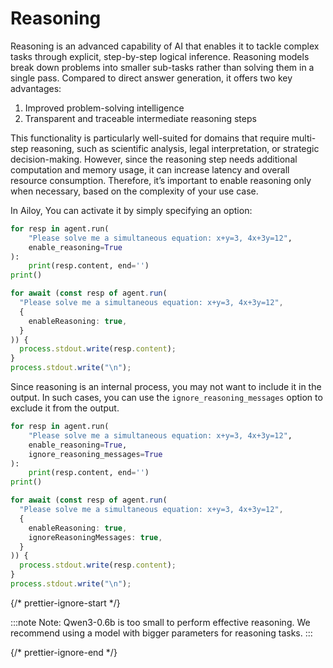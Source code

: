 # Reasoning

Reasoning is an advanced capability of AI that enables it to tackle complex
tasks through explicit, step-by-step logical inference. Reasoning models break
down problems into smaller sub-tasks rather than solving them in a single pass.
Compared to direct answer generation, it offers two key advantages:

1. Improved problem-solving intelligence
2. Transparent and traceable intermediate reasoning steps

This functionality is particularly well-suited for domains that require
multi-step reasoning, such as scientific analysis, legal interpretation, or
strategic decision-making. However, since the reasoning step needs additional
computation and memory usage, it can increase latency and overall resource
consumption. Therefore, it’s important to enable reasoning only when necessary,
based on the complexity of your use case.

In Ailoy, You can activate it by simply specifying an option:

<CodeTabs>

```python
for resp in agent.run(
    "Please solve me a simultaneous equation: x+y=3, 4x+3y=12",
    enable_reasoning=True
):
    print(resp.content, end='')
print()
```

```typescript
for await (const resp of agent.run(
  "Please solve me a simultaneous equation: x+y=3, 4x+3y=12",
  {
    enableReasoning: true,
  }
)) {
  process.stdout.write(resp.content);
}
process.stdout.write("\n");
```

</CodeTabs>

Since reasoning is an internal process, you may not want to include it in the
output. In such cases, you can use the `ignore_reasoning_messages` option to exclude it
from the output.

<CodeTabs>

```python
for resp in agent.run(
    "Please solve me a simultaneous equation: x+y=3, 4x+3y=12",
    enable_reasoning=True,
    ignore_reasoning_messages=True
):
    print(resp.content, end='')
print()
```

```typescript
for await (const resp of agent.run(
  "Please solve me a simultaneous equation: x+y=3, 4x+3y=12",
  {
    enableReasoning: true,
    ignoreReasoningMessages: true,
  }
)) {
  process.stdout.write(resp.content);
}
process.stdout.write("\n");
```

</CodeTabs>

{/* prettier-ignore-start */}

:::note 
Note: Qwen3-0.6b is too small to perform effective reasoning.
We recommend using a model with bigger parameters for reasoning tasks. 
:::

{/* prettier-ignore-end */}
